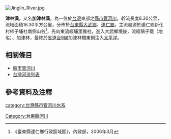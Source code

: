 {{河流|津林溪||8.30|－|－|16.30|柿子埔社|[[太平洋|太平洋]]|[[台灣|台灣]]|}}
 [[File:Jinglin_River.jpg|thumb]]
'''津林溪'''，又名'''加津林溪'''，為一位於[[台灣|台灣]]東部之[[縣市管河川|縣市管河川]]，幹流長度8.30公里，流域面積16.30平方公里，分佈於[[臺東縣|台東縣]][[大武鄉_(台灣)|大武鄉]]、[[達仁鄉|達仁鄉]]。主流發源於達仁鄉新化村柿子埔社南側山谷<ref>《臺東縣達仁鄉行政區域圖》，內政部，2006年3月</ref>，先向東流經埔里雅社，進入大武鄉境後，流經鴿子籠（地名）、加津林，最終於[[省道|省道]][[台9線|台9線]]加津林橋東側注入[[太平洋|太平洋]]。

==相關條目==
*[[縣市管河川|縣市管河川]]
*[[台灣河流列表|台灣河流列表]]

==參考資料及注釋==
<div class="references-small">
<references />
</div>

{{台灣河流}}

[[category:台灣縣市管河川水系|category:台灣縣市管河川水系]]
[[Category:台東縣河川|Category:台東縣河川]]